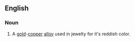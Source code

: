 ==English==

===Noun===
{{en-noun}}

#A [[gold]]-[[copper]] [[alloy]] used in jewelty for it's reddish color.